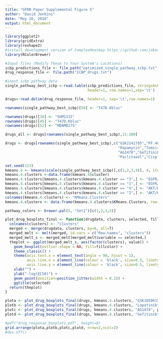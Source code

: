 ```yaml
---
title: "GFRN Paper Supplemental Figure 5"
author: "David Jenkins"
date: "May 16, 2016"
output: html_document
---
```


```r
library(ggplot2)
library(gridExtra)
library(reshape2)
#install development version of ComplexHeatmap https://github.com/jokergoo/ComplexHeatmap
library(RColorBrewer)

#Input files (Modify These to Your System's Locations)
icbp_predictions_file <- file.path("optimized_single_pathway_icbp.txt")
drug_response_file <- file.path("ICBP_drugs.txt")

#input icbp pathway data
single_pathway_best_icbp <-read.table(icbp_predictions_file, stringsAsFactors=FALSE,
                                      header=1, row.names=1,sep='\t')

drugs<-read.delim(drug_response_file, header=1, sep='\t',row.names=1)

rownames(single_pathway_best_icbp)[50] <- "T47D.Kbluc"

rownames(drugs)[38] <- "SUM1315"
rownames(drugs)[45] <- "T47D.Kbluc"
rownames(drugs)[52] <- "MDAMB175"

drugs_all <- drugs[rownames(single_pathway_best_icbp),11:100]

drugs <- drugs[rownames(single_pathway_best_icbp),c("GSK2141795","PF.4691502","Everolimus","Sigma.AKT1.2.inhibitor","GSK1059868",
                                                    "Rapamycin","Temsirolimus","GSK2126458" ,"GSK2119563","GSK1059615","Lapatinib",
                                                    "AG1478","Gefitinib","AZD6244","Erlotinib","GSK1120212","Docetaxel","CGC.11047",
                                                    "Paclitaxel","Cisplatin")]

set.seed(123)
kmeans.4 <- kmeans(scale(single_pathway_best_icbp)[,c(1,2,3,4)], 4, iter.max=100000, nstart = 100)
kmeans.4.clusters <-data.frame(kmeans.4$cluster)
kmeans.4.clusters[kmeans.4.clusters$kmeans.4.cluster == "3",] <- "EGFR/BAD low"
kmeans.4.clusters[kmeans.4.clusters$kmeans.4.cluster == "1",] <- "EGFR/BAD high"
kmeans.4.clusters[kmeans.4.clusters$kmeans.4.cluster == "4",] <- "AKT/HER2 high"
kmeans.4.clusters[kmeans.4.clusters$kmeans.4.cluster == "2",] <- "AKT/HER2 low"
colnames(kmeans.4.clusters) <- "KMeans.Clusters"
kmeans.4.clusters <- data.frame(kmeans.4.clusters$KMeans.Clusters, row.names = rownames(kmeans.4.clusters) )

pathway_colors <- brewer.pal(5, "Set1")[c(1,2,3,5)]

plot_drug_boxplots_final <- function(drugdata, clusters, selected, fillcolor){
  colnames(clusters) <- "clusters"
  merged <- merge(drugdata, clusters, by=0, all=T)
  merged_melt <- melt(merged, id.vars = c("Row.names", "clusters"))
  merged_melt_s <- merged_melt[merged_melt$variable == selected,]
  theplot <- ggplot(merged_melt_s, aes(factor(clusters), value)) +
    geom_boxplot(outlier.shape = NA, fill=fillcolor) + 
    theme_classic() +
    theme(axis.text.x = element_text(angle = 90, hjust = 1),
          axis.line.x = element_line(colour = 'black', size=0.5, linetype='solid'),
          axis.line.y = element_line(colour = 'black', size=0.5, linetype='solid')) +
    xlab("") +
    ylab("-log(EC50)") +
    geom_point(position=position_jitter(width = 0.1)) +
    ggtitle(selected) 
  return(theplot)
}

plota <- plot_drug_boxplots_final(drugs, kmeans.4.clusters, "GSK1059615", pathway_colors)
plotb <- plot_drug_boxplots_final(drugs, kmeans.4.clusters, "Lapatinib", pathway_colors)
plotc <- plot_drug_boxplots_final(drugs, kmeans.4.clusters, "AG1478", pathway_colors)
plotd <- plot_drug_boxplots_final(drugs, kmeans.4.clusters, "Gefitinib", pathway_colors)

#pdf("drug_response_boxplots.pdf", height=8)
grid.arrange(plota,plotb,plotc,plotd, nrow=2,ncol=2)
#dev.off()
```
